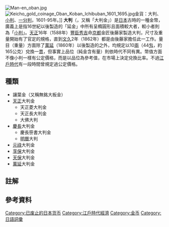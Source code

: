 [[File:Man-en_oban.jpg|thumb]]
[[File:Keicho_gold_coinage_Oban_Koban_Ichibuban_1601_1695.jpg|thumb]]金貨：大判、[[小判|小判]]、[[一分判|一分判]]，1601-95年。]]
'''大判'''（{{jpn|j=おおばん|rm=ō ban}}，又稱「大判金」）是[[日本|日本]]古時的一種金幣，廣義上是指16世紀以後製造的「延金{{noteTag|延金（{{lang|ja|のしきん}}），以槌子或滾輪把金塊打壓成黃金薄片。}}」中所有呈橢圓形且面積較大者，較小者則為「[[小判|小判]]」。[[天正_(日本)|天正]]16年（1588年）[[豐臣秀吉|豐臣秀吉]]命[[京都|京都]]金匠後藤家製造大判，尺寸及重量開始有了官定的規格，直到[[文久|文久]]2年（1862年）都是由後藤家擔任此一工作。量目（重量）方面除了[[萬延|萬延]]（1860年）以後製造的之外，均規定以10[[兩|兩]]（44[[匁|匁]]，約165公克）兌換一[[貫|貫]]，但事實上品位（純金含有量）則依時代不同有異。幣值方面不像小判一樣有公定價格，而是以品位為參考值，在市場上決定兌換比率。不過[[江戶時代|江戶時代]]有一段時間曾規定過公定價格。

== 種類 ==
*讓葉金（又稱無銘大板金）
*[[天正_(日本)|天正]]大判金
**天正菱大判金
**天正長大判金
**大佛大判
*[[慶長|慶長]]大判金
**慶長笹書大判金
**[[明曆|明曆]]大判
*[[元祿|元祿]]大判金
*[[享保|享保]]大判金
*[[天保_(日本)|天保]]大判金
*[[萬延|萬延]]大判金

== 註解 ==
{{notefoot}}

== 參考資料 ==
{{reflist}}

{{日本货币|nocat}}

[[Category:已废止的日本货币|Category:已废止的日本货币]]
[[Category:江戶時代經濟|Category:江戶時代經濟]]
[[Category:金币|Category:金币]]
[[Category:日語詞彙|Category:日語詞彙]]